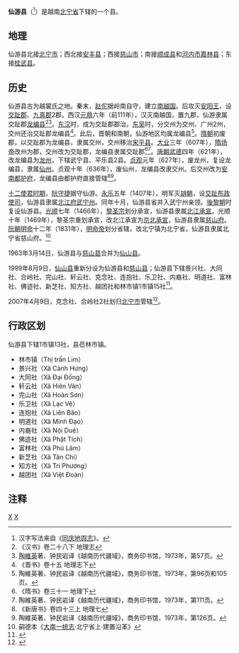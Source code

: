 {{About|[[越南|越南]][[北宁省|北宁省]]下辖的一个县|[[中华人民共和国|中华人民共和国]][[福建省|福建省]][[莆田市|莆田市]]下辖的一个县|仙游县}}
{{Infobox Settlement
|name                   = 仙游县
|settlement_type        = 县
|official_name          = 
|other_name             = 
|native_name            = {{lang|vi|Huyện Tiên Du}}
|nickname               = 
|motto                  = 
|image_skyline          = Quan họ giao duyên - hội Lim, Bắc Ninh.JPG
|imagesize              = 
|image_caption          = 
|image_flag             = 
|flag_size              = 
|image_seal             = 
|seal_size              = 
|image_shield           = 
|shield_size            = 
|image_blank_emblem     = 
|blank_emblem_size      = 
|image_map              = {{Infobox mapframe|frame-width=250|zoom=10}}
|mapsize                = 
|map_caption            = 
|image_map1             = Map of Bac Ninh.jpg
|mapsize1               = 
|map_caption1           = 仙游县在北宁省的位置
|pushpin_map            = Vietnam
|pushpin_label_position = bottom
|pushpin_map_caption    = 仙游县在越南的位置
|pushpin_map1           = 
|pushpin_label_position1= 
|pushpin_map_caption1   = 
|subdivision_type       = 国家
|subdivision_name       = {{flag|Vietnam}}
|subdivision_type1      = [[越南行政区划|省]]
|subdivision_name1      = [[北宁省|北宁省]]
|subdivision_type2      = 行政区划
|subdivision_name2      = 1市镇13社
|subdivision_type3      = 
|subdivision_name3      = 
|seat_type              = 县莅
|seat                   = {{link-vi|林市镇|Lim (thị trấn)}}
|government_type        = 
|leader_title           = 
|leader_name            = 
|leader_title1          = 
|leader_name1           = 
|established_title      = 
|established_date       = 
|area_magnitude         = 
|unit_pref              = 
|area_footnotes         = 
|area_total_km2         = 96.21
|area_land_km2          = 
|area_water_km2         = 
|area_water_percent     = 
|area_urban_km2         = 
|area_metro_km2         = 
|population_as_of       = 2009年
|population_footnotes   = 
|population_note        = 
|population_total       = 124396
|population_density_km2 = auto
|population_metro             = 
|population_density_metro_km2 = 
|population_urban             = 
|population_density_urban_km2 = 
|timezone               = [[越南标准时间|越南标准时间]]
|utc_offset             = +7
|elevation_footnotes    = 
|elevation_m            = 
|coor_type              = 
|coordinates            = 
|postal_code_type       = 
|postal_code            = 
|area_code              = 
|website                = [http://tiendu.bacninh.gov.vn 仙游县电子信息门户网站]
|footnotes              = 
}}
'''仙游县'''（{{vie|v='''Huyện Tiên Du'''|hn=縣仙遊}}<ref>汉字写法来自《[[同庆地舆志|同庆地舆志]]》。</ref>）是越南[[北宁省|北宁省]]下辖的一个县。

==地理==
仙游县北接[[北宁市_(越南)|北宁市]]；西北接[[安丰县|安丰县]]；西接[[慈山市|慈山市]]；南接[[顺成县|顺成县]]和[[河内市|河内市]][[嘉林县|嘉林县]]；东接[[桂武县|桂武县]]。

==历史==
仙游县古为越裳氏之地。秦末，[[赵佗|赵佗]]据岭南自守，建立[[南越国|南越国]]。后攻灭[[安阳王|安阳王]]，设[[交趾郡|交趾郡]]、[[九真郡|九真郡]]2郡。西汉[[元鼎|元鼎]]六年（前111年），汉灭南越国，置九郡，仙游隶属交趾郡[[龙编县|龙编县]]<ref>《汉书》卷二十八下 地理志</ref><ref>[[陶維英|陶維英]]著、钟民岩译《越南历代疆域》，商务印书馆，1973年，第57页。</ref>。[[东汉|东汉]]时，成为交趾郡郡治。[[孫吳|东吴]]时，分交州为交州、广州2州，交州还治交趾郡龙编县<ref>《晋书》卷十五 地理志下</ref>。此后，晋朝和南朝，仙游地区均属龙编县<ref>陶維英著、钟民岩译《越南历代疆域》，商务印书馆，1973年，第96页和105页。</ref>。[[隋朝|隋朝]]初废郡，以交趾郡为龙编县，隶属交州，交州移治[[宋平县|宋平县]]。[[大业_(年号)|大业]]三年（607年），[[隋炀帝|隋炀帝]]改州为郡，交州改为交趾郡，龙编县隶属交趾郡<ref>《隋书》卷三十一 地理下</ref><ref>陶維英著、钟民岩译《越南历代疆域》，商务印书馆，1973年，第111页。</ref>。[[唐朝|唐朝]][[武德|武德]]四年（621年），改龙编县为[[龙州|龙州]]，下辖武宁县、平乐县2县。[[贞观|贞观]]元年（627年），废龙州，复设龙编县，隶属[[仙州|仙州]]。贞观十年（636年），废仙州，龙编县改隶交州。后交州改为[[安南都护府|安南都护府]]，龙编县由都护府直接管辖<ref>《新唐书》卷四十三上 地理七</ref><ref>陶維英著、钟民岩译《越南历代疆域》，商务印书馆，1973年，第126页。</ref>。

[[十二使君时期|十二使君时期]]，[[阮守捷|阮守捷]]据守仙游。[[永乐_(明朝)|永乐]]五年（1407年），明军灭[[胡朝|胡朝]]，设[[交趾布政使司|交趾布政使司]]，仙游县隶属[[北江府|北江府]][[武宁州|武宁州]]。同年十月，仙游县省并入武宁州亲领。[[後黎朝|後黎朝]]时复设仙游县。[[光顺|光顺]]七年（1466年），[[黎圣宗|黎圣宗]]划分承宣，仙游县隶属[[北江承宣|北江承宣]]。光顺十年（1469年），黎圣宗重划承宣，改北江承宣为[[京北承宣|京北承宣]]，仙游县隶属[[慈山府|慈山府]]。[[阮朝|阮朝]][[明命|明命]]十二年（1831年），[[明命帝|明命帝]]划分省辖，改北宁镇为北宁省，仙游县隶属北宁省慈山府。<ref>嗣德本《[[大南一统志|大南一统志]]·北宁省上·建置沿革》</ref>

1963年3月14日，仙游县与[[慈山市|慈山县]]合并为[[仙山县|仙山县]]。

1999年8月9日，[[仙山县|仙山县]]重新分设为仙游县和[[慈山市|慈山县]]；仙游县下辖景兴社、大同社、合岭社、完山社、轩云社、克念社、连抱社、乐卫社、内裔社、明道社、富林社、佛迹社、新芝社、知方社、越团社和林市镇1市镇15社<ref>{{Cite web |url=https://thuvienphapluat.vn/van-ban/Bo-may-hanh-chinh/Nghi-dinh-68-1999-ND-CP-chia-huyen-Tien-Son-Gia-Luong-de-tai-lap-cac-huyen-Tien-Du-Tien-Son-Gia-Binh-va-Luong-Tai-tinh-Bac-Ninh-10592.aspx#tab1 |title=Nghị định 68/1999/NĐ-CP về việc chia huyện Tiên Sơn, Gia Lương để tái lập các huyện Tiên Du, Tiên Sơn, Gia Bình và Lương Tài, tỉnh Bắc Ninh |accessdate=2017-10-02 |archive-date=2020-04-01 |archive-url=https://web.archive.org/web/20200401164317/https://thuvienphapluat.vn/van-ban/Bo-may-hanh-chinh/Nghi-dinh-68-1999-ND-CP-chia-huyen-Tien-Son-Gia-Luong-de-tai-lap-cac-huyen-Tien-Du-Tien-Son-Gia-Binh-va-Luong-Tai-tinh-Bac-Ninh-10592.aspx#tab1 |dead-url=no }}</ref>。

2007年4月9日，克念社、合岭社2社划归[[北宁市_(越南)|北宁市]]管辖<ref>{{Cite web |url=https://thuvienphapluat.vn/van-ban/Bo-may-hanh-chinh/Nghi-dinh-60-2007-ND-CP-dieu-chinh-dia-gioi-hanh-chinh-huyen-Yen-Phong-Que-Vo-Tien-Du-de-mo-rong-thanh-pho-Bac-Ninh-Vo-Cuong-55985.aspx |title=Nghị định 60/2007/NĐ-CP về việc điều chỉnh địa giới hành chính huyện Yên Phong, huyện Quế Võ, huyện Tiên Du để mở rộng thành phố Bắc Ninh; thành lập phường Võ Cường thuộc thành phố Bắc Ninh, tỉnh Bắc Ninh |accessdate=2020-05-06 |archive-date=2020-04-01 |archive-url=https://web.archive.org/web/20200401164353/https://thuvienphapluat.vn/van-ban/Bo-may-hanh-chinh/Nghi-dinh-60-2007-ND-CP-dieu-chinh-dia-gioi-hanh-chinh-huyen-Yen-Phong-Que-Vo-Tien-Du-de-mo-rong-thanh-pho-Bac-Ninh-Vo-Cuong-55985.aspx |dead-url=no }}</ref>。

==行政区划==
仙游县下辖1市镇13社，县莅林市镇。
*林市镇（Thị trấn Lim）
*景兴社（Xã Cảnh Hưng）
*大同社（Xã Đại Đồng）
*轩云社（Xã Hiên Vân）
*完山社（Xã Hoàn Sơn）
*乐卫社（Xã Lạc Vệ）
*连抱社（Xã Liên Bão）
*明道社（Xã Minh Đạo）
*内裔社（Xã Nội Duệ）
*佛迹社（Xã Phật Tích）
*富林社（Xã Phú Lâm）
*新芝社（Xã Tân Chi）
*知方社（Xã Tri Phương）
*越团社（Xã Việt Đoàn）

==注释==
{{reflist}}

{{北宁省行政区划}}
{{越南红河三角洲之县市镇区域划分}}

[[Category:越南县份|X]]
[[Category:北宁省|X]]